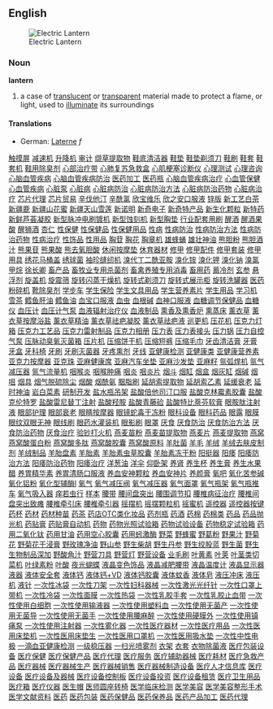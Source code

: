 ==English==
[[Image:LanternWiki.jpg|thumb|Electric Lantern]]
===Noun===
'''lantern'''
# a case of [[translucent]] or [[transparent]] material made to protect a flame, or light, used to [[illuminate]] its surroundings
====Translations====
*German: [[Laterne]] ''f''
[http://www.touchweb.com.cn 触摸屏]
[http://www.a688.net/bbmarketingsoft3.htm 减速机]
[http://www.a688.net/info5.htm 升降机]
[http://www.a688.net/bmarketingsoft5.htm 审计]
[http://www.999777888.com/jkcy014/001.htm 缬草提取物]
[http://www.999777888.com/jkcy014/002.htm 鞋底清洁器]
[http://www.999777888.com/jkcy014/003.htm 鞋垫]
[http://www.999777888.com/jkcy014/004.htm 鞋垫剃须刀]
[http://www.999777888.com/jkcy014/005.htm 鞋刷]
[http://www.999777888.com/jkcy014/006.htm 鞋套]
[http://www.999777888.com/jkcy014/007.htm 鞋套机]
[http://www.999777888.com/jkcy014/008.htm 鞋用除臭剂]
[http://www.999777888.com/jkcy014/009.htm 心部治疗带]
[http://www.999777888.com/jkcy014/010.htm 心肺复苏急救盒]
[http://www.999777888.com/jkcy014/011.htm 心肌梗塞诊断仪]
[http://www.999777888.com/jkcy014/012.htm 心理测试]
[http://www.999777888.com/jkcy014/013.htm 心理咨询]
[http://www.999777888.com/jkcy014/014.htm 心脑血管疾病]
[http://www.999777888.com/jkcy014/015.htm 心脑血管疾病防治]
[http://www.999777888.com/jkcy014/016.htm 医药加工]
[http://www.999777888.com/jkcy014/017.htm 医药瓶]
[http://www.999777888.com/jkcy014/018.htm 心脑血管疾病治疗]
[http://www.999777888.com/jkcy014/019.htm 心血管保健]
[http://www.999777888.com/jkcy014/020.htm 心血管疾病]
[http://www.999777888.com/jkcy014/021.htm 心脏泵]
[http://www.999777888.com/jkcy014/022.htm 心脏病]
[http://www.999777888.com/jkcy014/023.htm 心脏病防治]
[http://www.999777888.com/jkcy014/024.htm 心脏病防治方法]
[http://www.999777888.com/jkcy014/025.htm 心脏病防治药物]
[http://www.999777888.com/jkcy014/026.htm 心脏病治疗]
[http://www.999777888.com/jkcy014/027.htm 芯片代理]
[http://www.999777888.com/jkcy014/028.htm 芯片贸易]
[http://www.999777888.com/jkcy014/029.htm 辛伐他汀]
[http://www.999777888.com/jkcy014/030.htm 辛酰氯]
[http://www.999777888.com/jkcy014/031.htm 欣宝维乐]
[http://www.999777888.com/jkcy014/032.htm 欣之安口服液]
[http://www.999777888.com/jkcy014/033.htm 锌版]
[http://www.999777888.com/jkcy014/034.htm 新工艺白茶]
[http://www.999777888.com/jkcy014/035.htm 新疆鹿]
[http://www.999777888.com/jkcy014/036.htm 新疆山花蜜]
[http://www.999777888.com/jkcy014/037.htm 新疆天山雪莲]
[http://www.999777888.com/jkcy014/038.htm 新诺明]
[http://www.999777888.com/jkcy014/039.htm 新奇电子]
[http://www.999777888.com/jkcy014/040.htm 新奇特产品]
[http://www.999777888.com/jkcy014/041.htm 新生化颗粒]
[http://www.999777888.com/jkcy014/042.htm 新特药]
[http://www.999777888.com/jkcy014/043.htm 新鲜芦荟凝胶]
[http://www.999777888.com/jkcy014/044.htm 新型脉冲电刷镀机]
[http://www.999777888.com/jkcy014/045.htm 新型蚀刻机]
[http://www.999777888.com/jkcy014/046.htm 新型胸垫]
[http://www.999777888.com/jkcy014/047.htm 行业配套用刷]
[http://www.999777888.com/jkcy014/048.htm 醒酒]
[http://www.999777888.com/jkcy014/049.htm 醒酒果酸]
[http://www.999777888.com/jkcy014/050.htm 醒狮酒]
[http://www.999777888.com/jkcy014/051.htm 杏仁]
[http://www.999777888.com/jkcy014/052.htm 性保健]
[http://www.999777888.com/jkcy014/053.htm 性保健品]
[http://www.999777888.com/jkcy014/054.htm 性保健用品]
[http://www.999777888.com/jkcy014/055.htm 性病]
[http://www.999777888.com/jkcy014/056.htm 性病防治]
[http://www.999777888.com/jkcy014/057.htm 性病防治方法]
[http://www.999777888.com/jkcy014/058.htm 性病防治药物]
[http://www.999777888.com/jkcy014/059.htm 性病治疗]
[http://www.999777888.com/jkcy014/060.htm 性饰品]
[http://www.999777888.com/jkcy014/061.htm 性用品]
[http://www.999777888.com/jkcy014/062.htm 胸苷]
[http://www.999777888.com/jkcy014/063.htm 胸花]
[http://www.999777888.com/jkcy014/064.htm 胸章机]
[http://www.999777888.com/jkcy014/065.htm 雄蜂蛹]
[http://www.999777888.com/jkcy014/066.htm 雄壮神油]
[http://www.999777888.com/jkcy014/067.htm 熊胆粉]
[http://www.999777888.com/jkcy014/068.htm 熊胆酒汁]
[http://www.999777888.com/jkcy014/069.htm 熊果苷]
[http://www.999777888.com/jkcy014/070.htm 熊果酸]
[http://www.999777888.com/jkcy014/071.htm 熊去氧胆酸]
[http://www.999777888.com/jkcy014/072.htm 休闲按摩垫]
[http://www.999777888.com/jkcy014/073.htm 休育器材]
[http://www.999777888.com/jkcy014/074.htm 修甲]
[http://www.999777888.com/jkcy014/075.htm 修甲配件]
[http://www.999777888.com/jkcy014/076.htm 修甲套装]
[http://www.999777888.com/jkcy014/077.htm 修甲用具]
[http://www.999777888.com/jkcy014/078.htm 绣花马桶盖]
[http://www.999777888.com/jkcy014/079.htm 绣球菌]
[http://www.999777888.com/jkcy014/080.htm 袖珍缝纫机]
[http://www.999777888.com/jkcy014/081.htm 溴代丁二酰亚胺]
[http://www.999777888.com/jkcy014/082.htm 溴化铵]
[http://www.999777888.com/jkcy014/083.htm 溴化钾]
[http://www.999777888.com/jkcy014/084.htm 溴化钠]
[http://www.999777888.com/jkcy014/085.htm 溴氯甲烷]
[http://www.999777888.com/jkcy014/086.htm 徐长卿]
[http://www.999777888.com/jkcy014/087.htm 畜产品]
[http://www.999777888.com/jkcy014/088.htm 畜牧业专用杀菌剂]
[http://www.999777888.com/jkcy014/089.htm 畜禽养殖专用消毒]
[http://www.999777888.com/jkcy014/090.htm 畜用药]
[http://www.999777888.com/jkcy014/091.htm 蓄冷剂]
[http://www.999777888.com/jkcy014/092.htm 玄参]
[http://www.999777888.com/jkcy014/093.htm 悬浮剂]
[http://www.999777888.com/jkcy014/094.htm 旋盖机]
[http://www.999777888.com/jkcy014/095.htm 旋震筛]
[http://www.999777888.com/jkcy014/096.htm 旋转闪蒸干燥机]
[http://www.999777888.com/jkcy014/097.htm 旋转式剃须刀]
[http://www.999777888.com/jkcy014/098.htm 旋转式展示柜]
[http://www.999777888.com/jkcy014/099.htm 旋转洗罐器]
[http://www.999777888.com/jkcy014/100.htm 医药粉碎机]
[http://www.999777888.com/jkcy014/101.htm 靴除臭剂]
[http://www.999777888.com/jkcy014/102.htm 学步车]
[http://www.999777888.com/jkcy014/103.htm 学生保险]
[http://www.999777888.com/jkcy014/104.htm 学生文具用品]
[http://www.999777888.com/jkcy014/105.htm 学生营养素片]
[http://www.999777888.com/jkcy014/106.htm 学生用品]
[http://www.999777888.com/jkcy014/107.htm 学习机]
[http://www.999777888.com/jkcy014/108.htm 雪茶]
[http://www.999777888.com/jkcy014/109.htm 鳕鱼肝油]
[http://www.999777888.com/jkcy014/110.htm 鳕鱼油]
[http://www.999777888.com/jkcy014/111.htm 血宝口服液]
[http://www.999777888.com/jkcy014/112.htm 血虫]
[http://www.999777888.com/jkcy014/113.htm 血根碱]
[http://www.999777888.com/jkcy014/114.htm 血神口服液]
[http://www.999777888.com/jkcy014/115.htm 血糖调节保健品]
[http://www.999777888.com/jkcy014/116.htm 血糖仪]
[http://www.999777888.com/jkcy014/117.htm 血压计]
[http://www.999777888.com/jkcy014/118.htm 血压计气泵]
[http://www.999777888.com/jkcy014/119.htm 血液辐射治疗仪]
[http://www.999777888.com/jkcy014/120.htm 血液制品]
[http://www.999777888.com/jkcy014/121.htm 熏香及熏香炉]
[http://www.999777888.com/jkcy014/122.htm 熏蒸床]
[http://www.999777888.com/jkcy014/123.htm 薰衣草]
[http://www.999777888.com/jkcy014/124.htm 薰衣草按摩浴盐]
[http://www.999777888.com/jkcy014/125.htm 薰衣草精油]
[http://www.999777888.com/jkcy014/126.htm 薰衣草祛疤凝胶]
[http://www.999777888.com/jkcy014/127.htm 薰衣草祛疤液]
[http://www.999777888.com/jkcy014/128.htm 巡更机]
[http://www.999777888.com/jkcy014/129.htm 压花机]
[http://www.999777888.com/jkcy014/130.htm 压克力灯箱]
[http://www.999777888.com/jkcy014/131.htm 压克力工艺品]
[http://www.999777888.com/jkcy014/132.htm 压克力雷射制品]
[http://www.999777888.com/jkcy014/133.htm 压克力相册]
[http://www.999777888.com/jkcy014/134.htm 压力表]
[http://www.999777888.com/jkcy014/135.htm 压力表接头]
[http://www.999777888.com/jkcy014/136.htm 压力锅]
[http://www.999777888.com/jkcy014/137.htm 压力自控气泵]
[http://www.999777888.com/jkcy014/138.htm 压脉动臭氧灭菌箱]
[http://www.999777888.com/jkcy014/139.htm 压片机]
[http://www.999777888.com/jkcy014/140.htm 压缩饼干机]
[http://www.999777888.com/jkcy014/141.htm 压缩短裤]
[http://www.999777888.com/jkcy014/142.htm 压缩毛巾]
[http://www.999777888.com/jkcy014/143.htm 牙齿清洁膏]
[http://www.999777888.com/jkcy014/144.htm 牙膏]
[http://www.999777888.com/jkcy014/145.htm 牙盒]
[http://www.999777888.com/jkcy014/146.htm 牙科椅]
[http://www.999777888.com/jkcy014/147.htm 牙刷]
[http://www.999777888.com/jkcy014/148.htm 牙刷灭菌器]
[http://www.999777888.com/jkcy014/149.htm 牙疼熏剂]
[http://www.999777888.com/jkcy014/150.htm 牙线]
[http://www.999777888.com/jkcy014/151.htm 亚健康检测]
[http://www.999777888.com/jkcy014/152.htm 亚健康类]
[http://www.999777888.com/jkcy014/153.htm 亚健康营养素]
[http://www.999777888.com/jkcy014/154.htm 亚克力按摩器]
[http://www.999777888.com/jkcy014/155.htm 亚克珠]
[http://www.999777888.com/jkcy014/156.htm 亚麻健康席]
[http://www.999777888.com/jkcy014/157.htm 亚麻汽车坐垫]
[http://www.999777888.com/jkcy014/158.htm 亚麻沙发垫]
[http://www.999777888.com/jkcy014/159.htm 亚麻籽]
[http://www.999777888.com/jkcy014/160.htm 氩弧焊机]
[http://www.999777888.com/jkcy014/161.htm 氩气减压器]
[http://www.999777888.com/jkcy014/162.htm 氩气流量机]
[http://www.999777888.com/jkcy014/163.htm 咽喉炎]
[http://www.999777888.com/jkcy014/164.htm 咽喉肿痛]
[http://www.999777888.com/jkcy014/165.htm 咽炎]
[http://www.999777888.com/jkcy014/166.htm 咽炎片]
[http://www.999777888.com/jkcy014/167.htm 烟斗]
[http://www.999777888.com/jkcy014/168.htm 烟缸]
[http://www.999777888.com/jkcy014/169.htm 烟盒]
[http://www.999777888.com/jkcy014/170.htm 烟灰缸]
[http://www.999777888.com/jkcy014/171.htm 烟碱]
[http://www.999777888.com/jkcy014/172.htm 烟咀]
[http://www.999777888.com/jkcy014/173.htm 烟具]
[http://www.999777888.com/jkcy014/174.htm 烟气脱硫除尘]
[http://www.999777888.com/jkcy014/175.htm 烟酸]
[http://www.999777888.com/jkcy014/176.htm 烟酰氨]
[http://www.999777888.com/jkcy014/177.htm 胭脂刷]
[http://www.999777888.com/jkcy014/178.htm 延胡索提取物]
[http://www.999777888.com/jkcy014/179.htm 延胡索乙素]
[http://www.999777888.com/jkcy014/180.htm 延缓衰老]
[http://www.999777888.com/jkcy014/181.htm 延时神油]
[http://www.999777888.com/jkcy014/182.htm 岩白菜素]
[http://www.999777888.com/jkcy014/183.htm 研制开发]
[http://www.999777888.com/jkcy014/184.htm 盐水瓶吊架]
[http://www.999777888.com/jkcy014/185.htm 盐酸倍他司汀口服]
[http://www.999777888.com/jkcy014/186.htm 盐酸克林霉素胶囊]
[http://www.999777888.com/jkcy014/187.htm 盐酸克伦特罗]
[http://www.999777888.com/jkcy014/188.htm 盐酸雷尼替丁注射]
[http://www.999777888.com/jkcy014/189.htm 盐酸羟胺]
[http://www.999777888.com/jkcy014/190.htm 盐酸青藤硷]
[http://www.999777888.com/jkcy014/191.htm 盐酸特比萘芬软膏]
[http://www.999777888.com/jkcy014/192.htm 眼胺肽注射液]
[http://www.999777888.com/jkcy014/193.htm 眼部护理]
[http://www.999777888.com/jkcy014/194.htm 眼部衰老]
[http://www.999777888.com/jkcy014/195.htm 眼睛按摩器]
[http://www.999777888.com/jkcy014/196.htm 眼镜蛇毒干冻粉]
[http://www.999777888.com/jkcy014/197.htm 眼科设备]
[http://www.999777888.com/jkcy014/198.htm 眼科药品]
[http://www.999777888.com/jkcy014/199.htm 眼露]
[http://www.999777888.com/jkcy014/200.htm 眼膜]
[http://www.999777888.com/jkcy014/201.htm 眼纹双眼无神]
[http://www.999777888.com/jkcy014/202.htm 眼线刷]
[http://www.999777888.com/jkcy014/203.htm 眼药水灌装机]
[http://www.999777888.com/jkcy014/204.htm 眼影刷]
[http://www.999777888.com/jkcy014/205.htm 眼罩]
[http://www.999777888.com/jkcy014/206.htm 厌食]
[http://www.999777888.com/jkcy014/207.htm 厌食防治]
[http://www.999777888.com/jkcy014/208.htm 厌食防治方法]
[http://www.999777888.com/jkcy014/209.htm 厌食防治药物]
[http://www.999777888.com/jkcy014/210.htm 厌食治疗]
[http://www.999777888.com/jkcy014/211.htm 验钞打火机]
[http://www.999777888.com/jkcy014/212.htm 燕麦苗粉]
[http://www.999777888.com/jkcy014/213.htm 燕麦苗提取物]
[http://www.999777888.com/jkcy014/214.htm 燕麦片]
[http://www.999777888.com/jkcy014/215.htm 燕麦提取物]
[http://www.999777888.com/jkcy014/216.htm 燕窝]
[http://www.999777888.com/jkcy014/217.htm 燕窝酸蛋白粉]
[http://www.999777888.com/jkcy014/218.htm 燕窝酸多肽]
[http://www.999777888.com/jkcy014/219.htm 燕窝酸胶囊]
[http://www.999777888.com/jkcy014/220.htm 燕窝酸原料]
[http://www.999777888.com/jkcy014/221.htm 羊肚菌]
[http://www.999777888.com/jkcy014/222.htm 羊毛]
[http://www.999777888.com/jkcy014/223.htm 羊绒]
[http://www.999777888.com/jkcy014/224.htm 羊绒去肤皮制剂]
[http://www.999777888.com/jkcy014/225.htm 羊绒制品]
[http://www.999777888.com/jkcy014/226.htm 羊胎盘素]
[http://www.999777888.com/jkcy014/227.htm 羊胎素]
[http://www.999777888.com/jkcy014/228.htm 羊胎素虫草胶囊]
[http://www.999777888.com/jkcy014/229.htm 羊胎素冻干粉]
[http://www.999777888.com/jkcy014/230.htm 阳挺器]
[http://www.999777888.com/jkcy014/231.htm 阳痿]
[http://www.999777888.com/jkcy014/232.htm 阳痿防治方法]
[http://www.999777888.com/jkcy014/233.htm 阳痿防治药物]
[http://www.999777888.com/jkcy014/234.htm 阳痿治疗]
[http://www.999777888.com/jkcy014/235.htm 洋葱油]
[http://www.999777888.com/jkcy014/236.htm 洋伞]
[http://www.999777888.com/jkcy014/237.htm 仰卧架]
[http://www.999777888.com/jkcy014/238.htm 养肾]
[http://www.999777888.com/jkcy014/239.htm 养生杯]
[http://www.999777888.com/jkcy014/240.htm 养生膏]
[http://www.999777888.com/jkcy014/241.htm 养生水果醋]
[http://www.999777888.com/jkcy014/242.htm 养胃精华素]
[http://www.999777888.com/jkcy014/243.htm 养胃清肠口服液]
[http://www.999777888.com/jkcy014/244.htm 养血安神颗粒]
[http://www.999777888.com/jkcy014/245.htm 养血安神片]
[http://www.999777888.com/jkcy014/246.htm 养颜膏]
[http://www.999777888.com/jkcy014/247.htm 氧吧]
[http://www.999777888.com/jkcy014/248.htm 氧化苦参碱]
[http://www.999777888.com/jkcy014/249.htm 氧化铝粉]
[http://www.999777888.com/jkcy014/250.htm 氧化型辅酶I]
[http://www.999777888.com/jkcy014/251.htm 氧气]
[http://www.999777888.com/jkcy014/252.htm 氧气减压阀]
[http://www.999777888.com/jkcy014/253.htm 氧气减压器]
[http://www.999777888.com/jkcy014/254.htm 氧气面罩]
[http://www.999777888.com/jkcy014/255.htm 氧气瓶架]
[http://www.999777888.com/jkcy014/256.htm 氧气瓶推车]
[http://www.999777888.com/jkcy014/257.htm 氧气吸入器]
[http://www.999777888.com/jkcy014/258.htm 痒若虫行]
[http://www.999777888.com/jkcy014/259.htm 样本]
[http://www.999777888.com/jkcy014/260.htm 腰带]
[http://www.999777888.com/jkcy014/261.htm 腰间盘突出]
[http://www.999777888.com/jkcy014/262.htm 腰围调节扣]
[http://www.999777888.com/jkcy014/263.htm 腰椎病征治疗]
[http://www.999777888.com/jkcy014/264.htm 腰椎间盘突出致瘫]
[http://www.999777888.com/jkcy014/265.htm 腰椎牵引床]
[http://www.999777888.com/jkcy014/266.htm 腰椎牵引器]
[http://www.999777888.com/jkcy014/267.htm 摇摆机]
[http://www.999777888.com/jkcy014/268.htm 摇摆颗粒机]
[http://www.999777888.com/jkcy014/269.htm 摇蜜机]
[http://www.999777888.com/jkcy014/270.htm 遥控器]
[http://www.999777888.com/jkcy014/271.htm 遥控器按键]
[http://www.999777888.com/jkcy014/272.htm 药杯]
[http://www.999777888.com/jkcy014/273.htm 药材]
[http://www.999777888.com/jkcy014/274.htm 药材种苗]
[http://www.999777888.com/jkcy014/275.htm 药茶]
[http://www.999777888.com/jkcy014/276.htm 药店OTC类化妆品]
[http://www.999777888.com/jkcy014/277.htm 药剂瓶]
[http://www.999777888.com/jkcy014/278.htm 药酒]
[http://www.999777888.com/jkcy014/279.htm 药棉]
[http://www.999777888.com/jkcy014/280.htm 药棉类]
[http://www.999777888.com/jkcy014/281.htm 药品]
[http://www.999777888.com/jkcy014/282.htm 药品抛光机]
[http://www.999777888.com/jkcy014/283.htm 药贴膏]
[http://www.999777888.com/jkcy014/284.htm 药贴膏自动机]
[http://www.999777888.com/jkcy014/285.htm 药物]
[http://www.999777888.com/jkcy014/286.htm 药物光照试验箱]
[http://www.999777888.com/jkcy014/287.htm 药物试验设备]
[http://www.999777888.com/jkcy014/288.htm 药物稳定试验箱]
[http://www.999777888.com/jkcy014/289.htm 药用二氧化钛]
[http://www.999777888.com/jkcy014/290.htm 药用甘油]
[http://www.999777888.com/jkcy014/291.htm 药用空心胶囊]
[http://www.999777888.com/jkcy014/292.htm 药用蚓激酶]
[http://www.999777888.com/jkcy014/293.htm 野菜]
[http://www.999777888.com/jkcy014/294.htm 野蜂蜜]
[http://www.999777888.com/jkcy014/295.htm 野葛粉]
[http://www.999777888.com/jkcy014/296.htm 野果汁]
[http://www.999777888.com/jkcy014/297.htm 野菊花]
[http://www.999777888.com/jkcy014/298.htm 野菊花干浸膏]
[http://www.999777888.com/jkcy014/299.htm 野玫瑰净油]
[http://www.999777888.com/jkcy014/300.htm 野山参]
[http://www.999777888.com/jkcy014/301.htm 野生柴胡]
[http://www.999777888.com/jkcy014/302.htm 野生丹参]
[http://www.999777888.com/jkcy014/303.htm 野生绞股蓝]
[http://www.999777888.com/jkcy014/304.htm 野生菌]
[http://www.999777888.com/jkcy014/305.htm 野生生物制品深加]
[http://www.999777888.com/jkcy014/306.htm 野酸角汁]
[http://www.999777888.com/jkcy014/307.htm 野营刀具]
[http://www.999777888.com/jkcy014/308.htm 野营灯]
[http://www.999777888.com/jkcy014/309.htm 野营设备]
[http://www.999777888.com/jkcy014/310.htm 业毛刷]
[http://www.999777888.com/jkcy014/311.htm 叶黄素]
[http://www.999777888.com/jkcy014/312.htm 叶荚]
[http://www.999777888.com/jkcy014/313.htm 叶茎类切菜机]
[http://www.999777888.com/jkcy014/314.htm 叶绿素粉]
[http://www.999777888.com/jkcy014/315.htm 叶酸]
[http://www.999777888.com/jkcy014/316.htm 夜光蝴蝶]
[http://www.999777888.com/jkcy014/317.htm 液晶变色饰品]
[http://www.999777888.com/jkcy014/318.htm 液晶减肥腰带]
[http://www.999777888.com/jkcy014/319.htm 液晶温度计]
[http://www.999777888.com/jkcy014/320.htm 液晶显示器]
[http://www.999777888.com/jkcy014/321.htm 液器]
[http://www.999777888.com/jkcy014/322.htm 液体安全套]
[http://www.999777888.com/jkcy014/323.htm 液体钙]
[http://www.999777888.com/jkcy014/324.htm 液体钙+VD]
[http://www.999777888.com/jkcy014/325.htm 液体钙胶囊]
[http://www.999777888.com/jkcy014/326.htm 液体蚊香]
[http://www.999777888.com/jkcy014/327.htm 液体皂]
[http://www.999777888.com/jkcy014/328.htm 液压冲床]
[http://www.999777888.com/jkcy014/329.htm 液压机]
[http://www.999777888.com/jkcy014/330.htm 液针]
[http://www.999777888.com/jkcy014/331.htm 一次性冰袋]
[http://www.999777888.com/jkcy014/332.htm 一次性刀架]
[http://www.999777888.com/jkcy014/333.htm 一次性妇科器械]
[http://www.999777888.com/jkcy014/334.htm 一次性激光光纤针]
[http://www.999777888.com/jkcy014/335.htm 一次性口罩上带机]
[http://www.999777888.com/jkcy014/336.htm 一次性冷袋]
[http://www.999777888.com/jkcy014/337.htm 一次性面膜]
[http://www.999777888.com/jkcy014/338.htm 一次性热袋]
[http://www.999777888.com/jkcy014/339.htm 一次性乳胶手套]
[http://www.999777888.com/jkcy014/340.htm 一次性乳胶止血带]
[http://www.999777888.com/jkcy014/341.htm 一次性使用白细胞]
[http://www.999777888.com/jkcy014/342.htm 一次性使用输液器]
[http://www.999777888.com/jkcy014/343.htm 一次性使用塑料血]
[http://www.999777888.com/jkcy014/344.htm 一次性使用无菌产]
[http://www.999777888.com/jkcy014/345.htm 一次性使用无菌导]
[http://www.999777888.com/jkcy014/346.htm 一次性使用无菌手]
[http://www.999777888.com/jkcy014/347.htm 一次性使用腰麻醉]
[http://www.999777888.com/jkcy014/348.htm 一次性使用硬膜外]
[http://www.999777888.com/jkcy014/349.htm 一次性使用镇痛泵]
[http://www.999777888.com/jkcy014/350.htm 一次性使用注射器]
[http://www.999777888.com/jkcy014/351.htm 一次性雾化器]
[http://www.999777888.com/jkcy014/352.htm 一次性医疗器材]
[http://www.999777888.com/jkcy014/353.htm 一次性医疗用品]
[http://www.999777888.com/jkcy014/354.htm 一次性医用床垫机]
[http://www.999777888.com/jkcy014/355.htm 一次性医用床垫生]
[http://www.999777888.com/jkcy014/356.htm 一次性医用口罩机]
[http://www.999777888.com/jkcy014/357.htm 一次性医用吸水垫]
[http://www.999777888.com/jkcy014/358.htm 一次性中性电极]
[http://www.999777888.com/jkcy014/359.htm 一滴血亚健康检测]
[http://www.999777888.com/jkcy014/360.htm 一级稳压器]
[http://www.999777888.com/jkcy014/361.htm 一扫光喷雾剂]
[http://www.999777888.com/jkcy014/362.htm 衣架]
[http://www.999777888.com/jkcy014/363.htm 衣套]
[http://www.999777888.com/jkcy014/364.htm 衣物除菌液]
[http://www.999777888.com/jkcy014/365.htm 医疗包装设备]
[http://www.999777888.com/jkcy014/366.htm 医疗保健]
[http://www.999777888.com/jkcy014/367.htm 医疗保健产品]
[http://www.999777888.com/jkcy014/368.htm 医疗代理]
[http://www.999777888.com/jkcy014/369.htm 医疗服务]
[http://www.999777888.com/jkcy014/370.htm 医疗辅助器械]
[http://www.999777888.com/jkcy014/371.htm 医疗耗材]
[http://www.999777888.com/jkcy014/372.htm 医疗急救产品]
[http://www.999777888.com/jkcy014/373.htm 医疗器械]
[http://www.999777888.com/jkcy014/374.htm 医疗器械生产]
[http://www.999777888.com/jkcy014/375.htm 医疗器械销售]
[http://www.999777888.com/jkcy014/376.htm 医疗器械制造设备]
[http://www.999777888.com/jkcy014/377.htm 医疗人才信息库]
[http://www.999777888.com/jkcy014/378.htm 医疗设备]
[http://www.999777888.com/jkcy014/379.htm 医疗设备及器械]
[http://www.999777888.com/jkcy014/380.htm 医疗设备控制板]
[http://www.999777888.com/jkcy014/381.htm 医疗设备投资]
[http://www.999777888.com/jkcy014/382.htm 医疗设备租赁]
[http://www.999777888.com/jkcy014/383.htm 医疗卫生用品]
[http://www.999777888.com/jkcy014/384.htm 医疗箱]
[http://www.999777888.com/jkcy014/385.htm 医疗仪器]
[http://www.999777888.com/jkcy014/386.htm 医生帽]
[http://www.999777888.com/jkcy014/387.htm 医师圆座转椅]
[http://www.999777888.com/jkcy014/388.htm 医学临床检测]
[http://www.999777888.com/jkcy014/389.htm 医学美容]
[http://www.999777888.com/jkcy014/390.htm 医学美容整形手术]
[http://www.999777888.com/jkcy014/391.htm 医学文献资料]
[http://www.999777888.com/jkcy014/392.htm 医药]
[http://www.999777888.com/jkcy014/393.htm 医药包装]
[http://www.999777888.com/jkcy014/394.htm 医药保健品]
[http://www.999777888.com/jkcy014/395.htm 医药保养品]
[http://www.999777888.com/jkcy014/396.htm 医药产品加工]
[http://www.999777888.com/jkcy014/397.htm 医药代理]